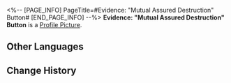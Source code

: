 <%-- [PAGE_INFO]
PageTitle=#Evidence: "Mutual Assured Destruction" Button#
[END_PAGE_INFO] --%>
{{Item Infobox
|id          = 140344
|image       = Item Evidence- Mutual Assured Destruction Button.png
|type        = Mission Item
|invCategory = Missions
|rarity      = 3
|effect      = 
|description = Apparently, one little press on this button will level all of Penacony. Who wouldn't want to try pressing it?
}}
'''Evidence: "Mutual Assured Destruction" Button''' is a [[Profile Picture]].

==Other Languages==
{{Other Languages
|en   = Evidence: "Mutual Assured Destruction" Button
|zhs  = 证物：「相互保证毁灭」按钮
|zht  = 證物：「互相保證毀滅」按鈕
|ja   = 証拠品：「相互保証破滅」ボタン
|ko   = 증거물: 「상호 보증 파멸」 버튼
|es   = Prueba: botón de destrucción garantizada
|fr   = Preuve : Bouton de « destruction mutuelle assurée »
|ru   = Улика: кнопка гарантированного взаимного уничтожения
|th   = หลักฐาน: ปุ่ม "รับประกันการทำลายล้างระหว่างกัน"
|vi   = Vật Chứng: Nút "Đảm Bảo Hủy Diệt Lẫn Nhau"
|de   = Beweisstück: Knopf für gegenseitig zugesicherte Zerstörung
|id   = Barang Bukti: Tombol Kehancuran Bersama
|pt   = Evidência: Botão de "Destruição Mutua Assegurada"
}}

==Change History==
{{Change History|2.0}}